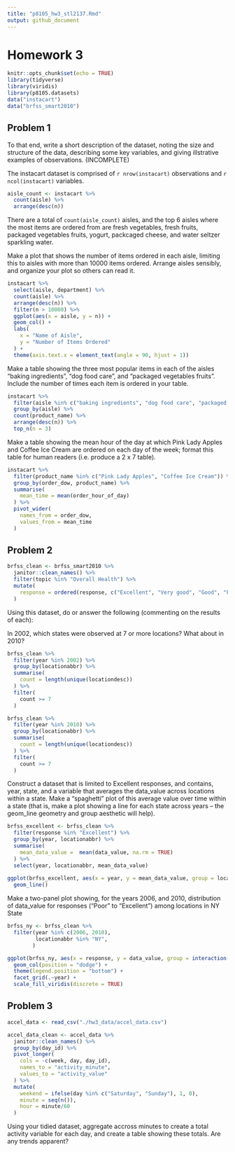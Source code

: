 ```yaml
---
title: "p8105_hw3_stl2137.Rmd"
output: github_document
---
```


# Homework 3
```r
knitr::opts_chunk$set(echo = TRUE)
library(tidyverse)
library(viridis)
library(p8105.datasets)
data("instacart")
data("brfss_smart2010")
```

## Problem 1

To that end, write a short description of the dataset, noting the size and structure of the data, describing some key variables, and giving illstrative examples of observations. (INCOMPLETE)

The instacart dataset is comprised of `r nrow(instacart)` observations and `r ncol(instacart)` variables. 



```r
aisle_count <- instacart %>% 
  count(aisle) %>% 
  arrange(desc(n))
```
There are a total of `count(aisle_count)` aisles, and the top 6 aisles where the most items are ordered from are fresh vegetables, fresh fruits, packaged vegetables fruits, yogurt, packcaged cheese, and water seltzer sparkling water. 

Make a plot that shows the number of items ordered in each aisle, limiting this to aisles with more than 10000 items ordered. Arrange aisles sensibly, and organize your plot so others can read it.
```r
instacart %>% 
  select(aisle, department) %>% 
  count(aisle) %>% 
  arrange(desc(n)) %>% 
  filter(n > 10000) %>% 
  ggplot(aes(x = aisle, y = n)) +
  geom_col() +
  labs(
    x = "Name of Aisle",
    y = "Number of Items Ordered"
  ) + 
  theme(axis.text.x = element_text(angle = 90, hjust = 1))

```

Make a table showing the three most popular items in each of the aisles “baking ingredients”, “dog food care”, and “packaged vegetables fruits”. Include the number of times each item is ordered in your table.
```r
instacart %>% 
  filter(aisle %in% c("baking ingredients", "dog food care", "packaged vegetables fruits")) %>% 
  group_by(aisle) %>% 
  count(product_name) %>% 
  arrange(desc(n)) %>% 
  top_n(n = 3)
```

Make a table showing the mean hour of the day at which Pink Lady Apples and Coffee Ice Cream are ordered on each day of the week; format this table for human readers (i.e. produce a 2 x 7 table).

```r
instacart %>%
  filter(product_name %in% c("Pink Lady Apples", "Coffee Ice Cream")) %>% 
  group_by(order_dow, product_name) %>%
  summarise(
    mean_time = mean(order_hour_of_day) 
  ) %>% 
  pivot_wider(
    names_from = order_dow,
    values_from = mean_time
  ) 

```

## Problem 2

```r
brfss_clean <- brfss_smart2010 %>% 
  janitor::clean_names() %>% 
  filter(topic %in% "Overall Health") %>% 
  mutate(
    response = ordered(response, c("Excellent", "Very good", "Good", "Fair", "Poor"))
  ) 
```

Using this dataset, do or answer the following (commenting on the results of each):

In 2002, which states were observed at 7 or more locations? What about in 2010?
```r
brfss_clean %>% 
  filter(year %in% 2002) %>% 
  group_by(locationabbr) %>% 
  summarise(
    count = length(unique(locationdesc))
  ) %>% 
  filter(
    count >= 7
  )

brfss_clean %>% 
  filter(year %in% 2010) %>% 
  group_by(locationabbr) %>% 
  summarise(
    count = length(unique(locationdesc))
  ) %>% 
  filter(
    count >= 7
  )
```

Construct a dataset that is limited to Excellent responses, and contains, year, state, and a variable that averages the data_value across locations within a state. Make a “spaghetti” plot of this average value over time within a state (that is, make a plot showing a line for each state across years – the geom_line geometry and group aesthetic will help).

```r
brfss_excellent <- brfss_clean %>%
  filter(response %in% "Excellent") %>% 
  group_by(year, locationabbr) %>%
  summarise(
    mean_data_value =  mean(data_value, na.rm = TRUE)
  ) %>% 
  select(year, locationabbr, mean_data_value)
  
ggplot(brfss_excellent, aes(x = year, y = mean_data_value, group = locationabbr, color = locationabbr)) +
  geom_line() 
```

Make a two-panel plot showing, for the years 2006, and 2010, distribution of data_value for responses (“Poor” to “Excellent”) among locations in NY State

```r
brfss_ny <- brfss_clean %>% 
  filter(year %in% c(2006, 2010), 
         locationabbr %in% "NY",
        )   

ggplot(brfss_ny, aes(x = response, y = data_value, group = interaction(response, locationdesc), fill = locationdesc)) +
  geom_col(position = "dodge") + 
  theme(legend.position = "bottom") +
  facet_grid(.~year) +
  scale_fill_viridis(discrete = TRUE)


```

## Problem 3

```r
accel_data <- read_csv("./hw3_data/accel_data.csv")

accel_data_clean <- accel_data %>% 
  janitor::clean_names() %>% 
  group_by(day_id) %>% 
  pivot_longer(
    cols = -c(week, day, day_id),
    names_to = "activity_minute",
    values_to = "activity_value"
  ) %>%
  mutate(
    weekend = ifelse(day %in% c("Saturday", "Sunday"), 1, 0),
    minute = seq(n()),
    hour = minute/60
  )
```

Using your tidied dataset, aggregate accross minutes to create a total activity variable for each day, and create a table showing these totals. Are any trends apparent?
```r

```

